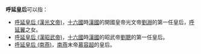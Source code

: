 '''呼延皇后'''可以指：
* [[呼延皇后_(漢光文帝)|呼延皇后 (漢光文帝)]]，[[十六國|十六國]]時[[成汉|漢國]]的開國皇帝光文帝[[劉淵|劉淵]]的第一任皇后，[[呼延翼|呼延翼]]之女。
* [[呼延皇后_(漢昭武帝)|呼延皇后 (漢昭武帝)]]，[[十六國|十六國]]時[[成汉|漢國]]的昭武帝[[劉聰|劉聰]]的第一任皇后。
* [[呼延皇后_(南燕)|呼延皇后 (南燕)]]，[[南燕_(十六國)|南燕]]末帝[[慕容超|慕容超]]的皇后。

{{disambig|Cat=四字封號消歧義}}